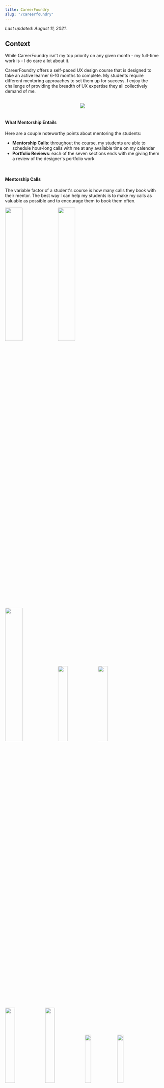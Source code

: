 ```yaml
---
title: CareerFoundry
slug: "/careerfoundry"
---
```


_Last updated: August 11, 2021._

## Context

While CareerFoundry isn't my top priority on any given month - my full-time work is - I do care a lot about it.

CareerFoundry offers a self-paced UX design course that is designed to take an active learner 6-10 months to complete. My students require different mentoring approaches to set them up for success. I enjoy the challenge of providing the breadth of UX expertise they all collectively demand of me.

<br />

<center>
  <img src="DemandABreadthOfUXExpertiseAndPersonalization.svg" />
</center>

<br />

#### What Mentorship Entails

Here are a couple noteworthy points about mentoring the students:

- **Mentorship Calls**: throughout the course, my students are able to schedule hour-long calls with me at any available time on my calendar
- **Portfolio Reviews**: each of the seven sections ends with me giving them a review of the designer's portfolio work

<br />

#### Mentorship Calls
The variable factor of a student's course is how many calls they book with their mentor. The best way I can help my students is to make my calls as valuable as possible and to encourage them to book them often.

<!-- 33.33 - 3
25 - 4
20 - 5
16.665 - 6
14.285 - 7
12.5 - 8 -->

<img src="https://i.imgur.com/c1SHwWg.png" width="33.33%" height="auto" />
<img src="https://i.imgur.com/ik7Ov0o.png?1" width="33.33%" height="auto" />
<img src="https://i.imgur.com/h21s9kt.png" width="33.33%" height="auto" />
<img src="https://i.imgur.com/YcT09wQ.png?1" width="25%" height="auto" />
<img src="https://i.imgur.com/dJX2Brz.png" width="25%" height="auto" />
<img src="https://i.imgur.com/2TdvQ05.png?1" width="25%" height="auto" />
<img src="https://i.imgur.com/aOuzroY.png?1" width="25%" height="auto" />
<img src="https://i.imgur.com/dJX2Brz.png" width="20%" height="auto" />
<img src="https://i.imgur.com/dJX2Brz.png" width="20%" height="auto" />
<img src="https://i.imgur.com/dJX2Brz.png" width="20%" height="auto" />
<img src="https://i.imgur.com/c1SHwWg.png" width="20%" height="auto" />
<img src="https://i.imgur.com/ik7Ov0o.png?1" width="20%" height="auto" />
<img src="https://i.imgur.com/h21s9kt.png" width="16.665%" height="auto" />
<img src="https://i.imgur.com/YcT09wQ.png?1" width="16.665%" height="auto" />
<img src="https://i.imgur.com/dJX2Brz.png" width="16.665%" height="auto" />
<img src="https://i.imgur.com/2TdvQ05.png?1" width="16.665%" height="auto" />
<img src="https://i.imgur.com/aOuzroY.png?1" width="16.665%" height="auto" />
<img src="https://i.imgur.com/dJX2Brz.png" width="16.665%" height="auto" />
<img src="https://i.imgur.com/c1SHwWg.png" width="14.285%" height="auto" />
<img src="https://i.imgur.com/ik7Ov0o.png?1" width="14.285%" height="auto" />
<img src="https://i.imgur.com/c1SHwWg.png" width="14.285%" height="auto" />
<img src="https://i.imgur.com/ik7Ov0o.png?1" width="14.285%" height="auto" />
<img src="https://i.imgur.com/h21s9kt.png" width="14.285%" height="auto" />
<img src="https://i.imgur.com/ik7Ov0o.png?1" width="14.285%" height="auto" />
<img src="https://i.imgur.com/h21s9kt.png" width="14.285%" height="auto" />
<img src="https://i.imgur.com/YcT09wQ.png?1" width="12.5%" height="auto" />
<img src="https://i.imgur.com/dJX2Brz.png" width="12.5%" height="auto" />
<img src="https://i.imgur.com/2TdvQ05.png?1" width="12.5%" height="auto" />
<img src="https://i.imgur.com/aOuzroY.png?1" width="12.5%" height="auto" />
<img src="https://i.imgur.com/dJX2Brz.png" width="12.5%" height="auto" />
<img src="https://i.imgur.com/c1SHwWg.png" width="12.5%" height="auto" />
<img src="https://i.imgur.com/c1SHwWg.png" width="12.5%" height="auto" />
<img src="https://i.imgur.com/ik7Ov0o.png?1" width="12.5%" height="auto" />

<br />
<br />

#### Portfolio Reviews

<br />

<center>
  <img src="OverviewOfMyPortfolioReviews.svg" />
</center>

<br />

#### Summary of My Mentorship
From September, 2020 to July, 2021 in my off hours I logged over 300 hours of design mentorship.

<br />

<center>
  <img src="MyMentorshipActivity.svg" />
</center>

<br />

## Desired Outcomes As a UX Mentor

Over my time as a mentor, I want my students to achieve continually:

1. Higher course completion rates
2. Shorter times until their first job offer
3. Higher hiring rates
4. Higher starting salaries

<br />

## My Process

For the first eight months I just treated my design mentorship like an off-hours side gig, doing nothing more than gradual improvements to quality of my calls with my students. My process has completely improved since July, 2021, and I have a running article series called _Applying Statistical Process Control to My UX Mentorship_. See a breakdown of the data:
  - <a href="/applying-statistical-process-control-to-my-ux-mentorship-part-1">Part 1</a>
  - Part 2 (Coming Soon)

On a monthly basis, I have my CareerFoundry invoice items transcribed into a spreadsheet where I can extrapolate data for student progress and monitor the impact of improvements I make to my mentorship system. My process is yielding ever more impactful results as I optimize my process.

<br />

#### My Mentorship Calls

Here are the calls I recommend to all my students.

<img src="https://i.imgur.com/JSy1MtB.png" width="100%" height="auto" />

<br />

I keep track of which calls each of my students have had.

<img src="https://i.imgur.com/PKS21JF.png" width="100%" height="auto" />

<br />
<br />

#### Examples of Copy Work

An effective exercise for improving design skills that designers <a href="https://learnui.design/blog/5-practical-exercises-learn-ui-design-free.html" target="default">advocate</a> is to mimic the masters and learn from their technique. It's an exercise I want my students to get used to.

<img src="https://i.imgur.com/g2M9sh0.png" width="100%" height="auto" />
<img src="https://i.imgur.com/yH6p0LG.png" width="52.75%" height="auto" />
<img src="https://i.imgur.com/YGNaiPE.png" width="47.25%" height="auto" />

<br />
<br />

#### Examples of Student Work

By end of the program, my students are able to produce work like this:

<iframe
  width="100%"
  height="550px"
  src="https://www.youtube.com/embed/aVX8IPZ8Foc"
  title="YouTube video player"
  frameborder="0"
  allow="accelerometer; autoplay; clipboard-write; encrypted-media; gyroscope; picture-in-picture"
  allowfullscreen
></iframe>

<br />
<br />

## My Mentorship Results Thus Far

I have not been a mentor long enough to derive reliable insights about my key desired outcomes (listed above). CF grads typically take up to 6 months to get hired in a UX-related role. That means **I won't have good data for student hiring metrics until the beginning of 2022**. And even then, those statistics will be based on my mentorship process toward the end of 2020. It will take at least a year to see the results of my mentorship process today.

I _can_ prove, however, that my process is yielding ever more impactful results. See a breakdown of the data in my ongoing article series, **_Applying Statistical Process Control to My UX Mentorship_**:
  - <a href="/applying-statistical-process-control-to-my-ux-mentorship-part-1">Part 1</a>
  - Part 2 (Coming Soon)

<br />

## Personal Reflection

**I love applying statistical process control to my work.** This was the first time where I've taken a studied and disciplined approach to applying SPC principles I read about to a project. I've been amazed with the outcomes it facilitates. Wherever possible moving forward, for the projects I care about I want to track data and visualize it on a routinely-referenced dashboard.

I've come away from the insights gathered in parts <a href="/applying-statistical-process-control-to-my-ux-mentorship-part-1">1</a> and <a href="/applying-statistical-process-control-to-my-ux-mentorship-part-2">2</a> of my SPC article series with a few key takeaways.

<br />

#### 1. The Impact of a Dashboard

Having a dashboard give me the most actionable data (_that I've figured out thus far_) has done more to (1) inform me of where I can improve my process and (2) consider _how_ I might improve my process... than a scrum master or manager could, I believe.

<br />

#### 2. Data Analytics as a Key Companion Feedback Loop to User Research

As a long-time UX practitioner - mostly of early-stage products - I've associated improved outcomes more with a qualitative feedback loop between users and designers engaging with each other directly. And yet... most of the measurable improvements to my mentorship approach have been **in response to quantitative metrics** and have been **invisible to the students**. _Data_ insights prompted actions that, for the most part, could not have been easily (or even _possibly_) detected through user research. Also, the optimizations I have made so far have for the most part flown under the students' radars. For example:
  - I really doubt my women students have thought of themselves as less assertive and, yet, telling them to be more assertive in utilizing my available time did result in them doing so.
  - My students could not have told me that when they book calls with me and what days they most often schedule with me the way the data does. Also, I'm sure they didn't notice when Monday availability dropped and Wednesday / Thursday availability increased on my schedule. Regardless, this resulted in their booking more calls with me.
  - I'm sure that if I were to ask my students on which month they guess I had compiled a spreadsheet of all the data I have surrounding our mentorship engagement in order to track our progress, they would not know. And yet, it has had measurable improvements on my results and _their_ course outcomes.

<br />

#### 3. Translating Design to Business Outcomes

**Statistical process control is the best way I know to defining a system of continuous improvement and translating design into improved business outcomes (post launch).** Thus far in my career, I've focused primarily on designing and launching new products. In that context, it's easy to say how design translates to business outcomes. I haven't had as good of an explanation to executives of mature businesses how design translates to more profitable businesses or why design should have a seat at the executive table. Now I can more easily associate metrics to product and service design work.

<br />
